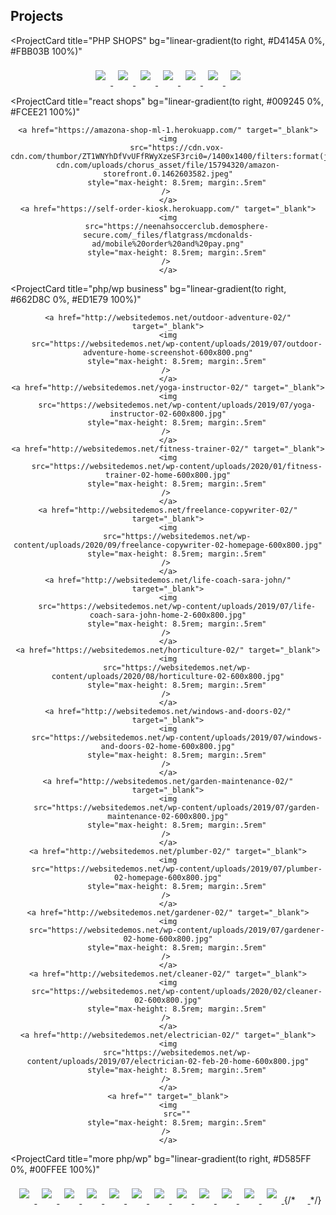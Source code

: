 ## Projects

<ProjectCard
  title="PHP SHOPS"
  bg="linear-gradient(to right, #D4145A 0%, #FBB03B 100%)"
>
    
<div style="text-align: center; width: 100%"> 
    
  <a href="https://websitedemos.net/brandstore-02/" target="_blank">
    <img
      src="https://websitedemos.net/wp-content/uploads/2019/10/brandstore-02-home-1-600x800.jpg"
      style="max-height: 8.5rem; margin:.5rem"
    />
  </a>

<a href="https://websitedemos.net/organic-shop-02/" target="_blank">
  <img
    src="https://websitedemos.net/wp-content/uploads/2019/07/organic-products-store-600x800.jpg"
    style="max-height: 8.5rem; margin:.5rem"
  />
</a>
<a href="http://websitedemos.net/cosmetics-store-02/" target="_blank">
  <img
    src="https://websitedemos.net/wp-content/uploads/2020/04/cosmetics-store-01-homepage-600x800.jpg"
    style="max-height: 8.5rem; margin:.5rem"
  />
</a>
<a href="http://websitedemos.net/plant-store-02/" target="_blank">
  <img
    src="https://websitedemos.net/wp-content/uploads/2019/10/plant-store-02-home-600x800.jpg"
    style="max-height: 8.5rem; margin:.5rem"
  />
</a>
<a href="http://websitedemos.net/custom-printing-02/" target="_blank">
  <img
    src="https://websitedemos.net/wp-content/uploads/2019/10/custom-printing-02-home-600x800.jpg"
    style="max-height: 8.5rem; margin:.5rem"
  />
</a>

<a href="http://websitedemos.net/artist-02/" target="_blank">
  <img
    src="https://websitedemos.net/wp-content/uploads/2019/10/artist-christine-home-page-600x800.jpg"
    style="max-height: 8.5rem; margin:.5rem"
  />
</a>

<a href="http://websitedemos.net/brandstore-01/" target="_blank">
  <img
    src="https://websitedemos.net/wp-content/uploads/2019/07/brandstore-01-home-600x800.jpg"
    style="max-height: 8.5rem; margin:.5rem"
  />
</a>

  </div>
</ProjectCard>

<ProjectCard
  title="react shops"
  bg="linear-gradient(to right, #009245 0%, #FCEE21 100%)"
>
<div style="text-align: center; width: 100%;">
    
    <a href="https://amazona-shop-ml-1.herokuapp.com/" target="_blank">
    <img
        src="https://cdn.vox-cdn.com/thumbor/ZT1WNYhDfVvUFfRWyXzeSF3rci0=/1400x1400/filters:format(jpeg)/cdn.vox-cdn.com/uploads/chorus_asset/file/15794320/amazon-storefront.0.1462603582.jpeg"
        style="max-height: 8.5rem; margin:.5rem"
    /> 
    </a>
    <a href="https://self-order-kiosk.herokuapp.com/" target="_blank">
    <img
        src="https://neenahsoccerclub.demosphere-secure.com/_files/flatgrass/mcdonalds-ad/mobile%20order%20and%20pay.png"
        style="max-height: 8.5rem; margin:.5rem"
    /> 
    </a>
</div>
</ProjectCard>

<ProjectCard
  title="php/wp business"
  bg="linear-gradient(to right, #662D8C 0%, #ED1E79 100%)"
>
<div style="text-align: center; width: 100%;">
    
    <a href="http://websitedemos.net/outdoor-adventure-02/" target="_blank">
    <img
        src="https://websitedemos.net/wp-content/uploads/2019/07/outdoor-adventure-home-screenshot-600x800.png"
        style="max-height: 8.5rem; margin:.5rem"
    /> 
    </a>
    <a href="http://websitedemos.net/yoga-instructor-02/" target="_blank">
    <img
        src="https://websitedemos.net/wp-content/uploads/2019/07/yoga-instructor-02-600x800.jpg"
        style="max-height: 8.5rem; margin:.5rem"
    /> 
    </a>
    <a href="http://websitedemos.net/fitness-trainer-02/" target="_blank">
    <img
        src="https://websitedemos.net/wp-content/uploads/2020/01/fitness-trainer-02-home-600x800.jpg"
        style="max-height: 8.5rem; margin:.5rem"
    /> 
    </a>
    <a href="http://websitedemos.net/freelance-copywriter-02/" target="_blank">
    <img
        src="https://websitedemos.net/wp-content/uploads/2020/09/freelance-copywriter-02-homepage-600x800.jpg"
        style="max-height: 8.5rem; margin:.5rem"
    /> 
    </a>
    <a href="http://websitedemos.net/life-coach-sara-john/" target="_blank">
    <img
        src="https://websitedemos.net/wp-content/uploads/2019/07/life-coach-sara-john-home-2-600x800.jpg"
        style="max-height: 8.5rem; margin:.5rem"
    /> 
    </a>
    <a href="https://websitedemos.net/horticulture-02/" target="_blank">
    <img
        src="https://websitedemos.net/wp-content/uploads/2020/08/horticulture-02-600x800.jpg"
        style="max-height: 8.5rem; margin:.5rem"
    /> 
    </a>
    <a href="http://websitedemos.net/windows-and-doors-02/" target="_blank">
    <img
        src="https://websitedemos.net/wp-content/uploads/2019/07/windows-and-doors-02-home-600x800.jpg"
        style="max-height: 8.5rem; margin:.5rem"
    /> 
    </a>
    <a href="http://websitedemos.net/garden-maintenance-02/" target="_blank">
    <img
        src="https://websitedemos.net/wp-content/uploads/2019/07/garden-maintenance-02-600x800.jpg"
        style="max-height: 8.5rem; margin:.5rem"
    /> 
    </a>
    <a href="http://websitedemos.net/plumber-02/" target="_blank">
    <img
        src="https://websitedemos.net/wp-content/uploads/2019/07/plumber-02-homepage-600x800.jpg"
        style="max-height: 8.5rem; margin:.5rem"
    /> 
    </a>
    <a href="http://websitedemos.net/gardener-02/" target="_blank">
    <img
        src="https://websitedemos.net/wp-content/uploads/2019/07/gardener-02-home-600x800.jpg"
        style="max-height: 8.5rem; margin:.5rem"
    /> 
    </a>
    <a href="http://websitedemos.net/cleaner-02/" target="_blank">
    <img
        src="https://websitedemos.net/wp-content/uploads/2020/02/cleaner-02-600x800.jpg"
        style="max-height: 8.5rem; margin:.5rem"
    /> 
    </a>
    <a href="http://websitedemos.net/electrician-02/" target="_blank">
    <img
        src="https://websitedemos.net/wp-content/uploads/2019/07/electrician-02-feb-20-home-600x800.jpg"
        style="max-height: 8.5rem; margin:.5rem"
    /> 
    </a>
    <a href="" target="_blank">
    <img
        src=""
        style="max-height: 8.5rem; margin:.5rem"
    /> 
    </a>

    
</div>
</ProjectCard>


<ProjectCard
  title="more php/wp"
  bg="linear-gradient(to right, #D585FF 0%, #00FFEE 100%)"
>
      
<div style="text-align: center; width: 100%;">
    
  <a href="http://websitedemos.net/online-health-coach-02/" target="_blank">
    <img
      src="https://websitedemos.net/wp-content/uploads/2020/10/online-health-coach-02-600x800.jpg"
      style="max-height: 8.5rem; margin:.5rem"
    />
  </a>
    
  <a href="https://websitedemos.net/chartered-accountant-02/" target="_blank">
    <img
      src="https://websitedemos.net/wp-content/uploads/2019/07/chartered-accountant-home-600x800.jpg"
      style="max-height: 8.5rem; margin:.5rem"
    />
  </a>
    
  <a href="http://websitedemos.net/windows-and-doors-02/" target="_blank">
    <img
      src="https://websitedemos.net/wp-content/uploads/2019/07/windows-and-doors-02-home-600x800.jpg"
      style="max-height: 8.5rem; margin:.5rem"
    />
  </a>
    
  <a href="http://websitedemos.net/musician-02/" target="_blank">
    <img
      src="https://websitedemos.net/wp-content/uploads/2020/08/musician-02-600x800.jpg"
      style="max-height: 8.5rem; margin:.5rem"
    />
  </a>
    
  <a href="http://websitedemos.net/nutritionist-02/" target="_blank">
    <img
      src="https://websitedemos.net/wp-content/uploads/2020/01/nutritionist-02-home-page-600x800.jpg"
      style="max-height: 8.5rem; margin:.5rem"
    />
  </a>
    
  <a href="http://websitedemos.net/content-marketing-02/" target="_blank">
    <img
      src="https://websitedemos.net/wp-content/uploads/2019/07/growthmarketer-home-screenshot-600x800.png"
      style="max-height: 8.5rem; margin:.5rem"
    />
  </a>
    
  <a href="http://websitedemos.net/coach-02/" target="_blank">
    <img
      src="https://websitedemos.net/wp-content/uploads/2018/02/coach-feb-20-home-600x800.jpg"
      style="max-height: 8.5rem; margin:.5rem"
    />
  </a>
    
  <a href="http://websitedemos.net/motivational-speaker-02/" target="_blank">
    <img
      src="https://websitedemos.net/wp-content/uploads/2019/07/motivational-speaker-feb-20-home-600x800.jpg"
      style="max-height: 8.5rem; margin:.5rem"
    />
  </a>
    
  <a href="http://websitedemos.net/car-repair-02/" target="_blank">
    <img
      src="https://websitedemos.net/wp-content/uploads/2019/07/car-repair-02-home-600x800.jpg"
      style="max-height: 8.5rem; margin:.5rem"
    />
  </a>
    
  <a href="http://websitedemos.net/agency-02/" target="_blank">
    <img
      src="https://websitedemos.net/wp-content/uploads/2017/09/agency-02-1-600x800.jpg"
      style="max-height: 8.5rem; margin:.5rem"
    />
  </a>
    
  <a href="http://websitedemos.net/hotel-02/" target="_blank">
    <img
      src="https://websitedemos.net/wp-content/uploads/2017/08/hotel-02-1-600x800.jpg"
      style="max-height: 8.5rem; margin:.5rem"
    />
  </a>
    
  <a href="http://websitedemos.net/outdoor-adventure-02/" target="_blank">
    <img
      src="https://websitedemos.net/wp-content/uploads/2019/07/outdoor-adventure-home-screenshot-600x800.png"
      style="max-height: 8.5rem; margin:.5rem"
    />
  </a>
{/*     
  <a href="" target="_blank">
    <img
      src=""
      style="max-height: 8.5rem; margin:.5rem"
    />
  </a> */}

</div>
</ProjectCard>
